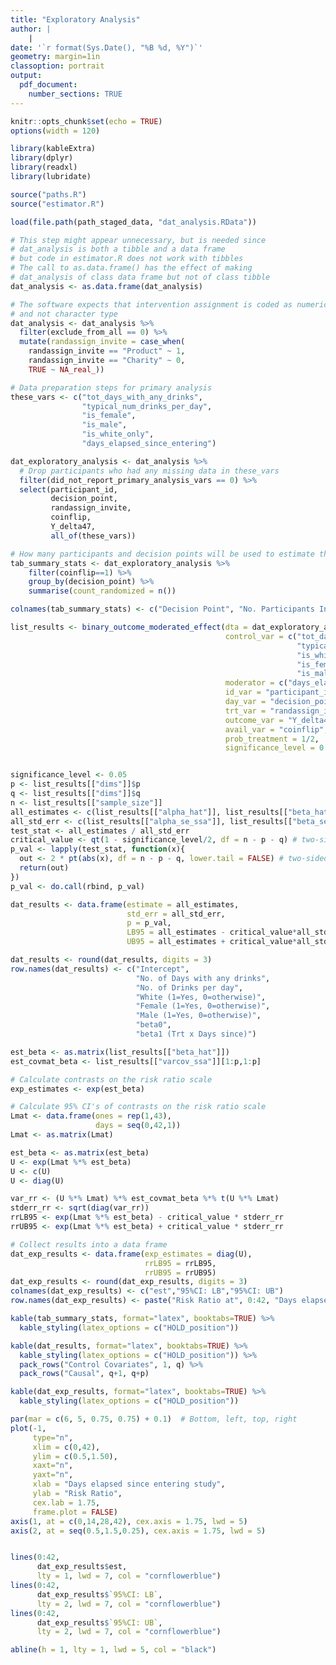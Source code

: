 ```yaml
---
title: "Exploratory Analysis"
author: |
    |
date: '`r format(Sys.Date(), "%B %d, %Y")`'
geometry: margin=1in
classoption: portrait
output: 
  pdf_document:
    number_sections: TRUE
---
```



```r
knitr::opts_chunk$set(echo = TRUE)
options(width = 120)
```


```r
library(kableExtra)
library(dplyr)
library(readxl)
library(lubridate)

source("paths.R")
source("estimator.R")
```




```r
load(file.path(path_staged_data, "dat_analysis.RData"))

# This step might appear unnecessary, but is needed since
# dat_analysis is both a tibble and a data frame
# but code in estimator.R does not work with tibbles
# The call to as.data.frame() has the effect of making
# dat_analysis of class data frame but not of class tibble
dat_analysis <- as.data.frame(dat_analysis)
```

```r
# The software expects that intervention assignment is coded as numeric, 
# and not character type
dat_analysis <- dat_analysis %>% 
  filter(exclude_from_all == 0) %>% 
  mutate(randassign_invite = case_when(
    randassign_invite == "Product" ~ 1,
    randassign_invite == "Charity" ~ 0,
    TRUE ~ NA_real_))
```

```r
# Data preparation steps for primary analysis
these_vars <- c("tot_days_with_any_drinks", 
                "typical_num_drinks_per_day",
                "is_female", 
                "is_male", 
                "is_white_only",
                "days_elapsed_since_entering")

dat_exploratory_analysis <- dat_analysis %>%
  # Drop participants who had any missing data in these_vars
  filter(did_not_report_primary_analysis_vars == 0) %>%
  select(participant_id, 
         decision_point, 
         randassign_invite, 
         coinflip, 
         Y_delta47,
         all_of(these_vars))
```


```r
# How many participants and decision points will be used to estimate the treatment effect?
tab_summary_stats <- dat_exploratory_analysis %>%
    filter(coinflip==1) %>%
    group_by(decision_point) %>%
    summarise(count_randomized = n())

colnames(tab_summary_stats) <- c("Decision Point", "No. Participants Included in Analysis")
```



```r
list_results <- binary_outcome_moderated_effect(dta = dat_exploratory_analysis,
                                                control_var = c("tot_days_with_any_drinks", 
                                                                "typical_num_drinks_per_day", 
                                                                "is_white_only",
                                                                "is_female", 
                                                                "is_male"),
                                                moderator = c("days_elapsed_since_entering"),
                                                id_var = "participant_id",
                                                day_var = "decision_point",
                                                trt_var = "randassign_invite",
                                                outcome_var = "Y_delta47",
                                                avail_var = "coinflip",
                                                prob_treatment = 1/2,
                                                significance_level = 0.05)


significance_level <- 0.05
p <- list_results[["dims"]]$p
q <- list_results[["dims"]]$q
n <- list_results[["sample_size"]]
all_estimates <- c(list_results[["alpha_hat"]], list_results[["beta_hat"]])
all_std_err <- c(list_results[["alpha_se_ssa"]], list_results[["beta_se_ssa"]])
test_stat <- all_estimates / all_std_err
critical_value <- qt(1 - significance_level/2, df = n - p - q) # two-sided
p_val <- lapply(test_stat, function(x){
  out <- 2 * pt(abs(x), df = n - p - q, lower.tail = FALSE) # two-sided
  return(out)
})
p_val <- do.call(rbind, p_val)

dat_results <- data.frame(estimate = all_estimates,
                          std_err = all_std_err,
                          p = p_val,
                          LB95 = all_estimates - critical_value*all_std_err,
                          UB95 = all_estimates + critical_value*all_std_err)

dat_results <- round(dat_results, digits = 3)
row.names(dat_results) <- c("Intercept", 
                            "No. of Days with any drinks", 
                            "No. of Drinks per day", 
                            "White (1=Yes, 0=otherwise)", 
                            "Female (1=Yes, 0=otherwise)",
                            "Male (1=Yes, 0=otherwise)",
                            "beta0",
                            "beta1 (Trt x Days since)")

```


```r
est_beta <- as.matrix(list_results[["beta_hat"]])
est_covmat_beta <- list_results[["varcov_ssa"]][1:p,1:p]

# Calculate contrasts on the risk ratio scale
exp_estimates <- exp(est_beta)

# Calculate 95% CI's of contrasts on the risk ratio scale
Lmat <- data.frame(ones = rep(1,43),
                   days = seq(0,42,1))
Lmat <- as.matrix(Lmat)

est_beta <- as.matrix(est_beta)
U <- exp(Lmat %*% est_beta)
U <- c(U)
U <- diag(U)

var_rr <- (U %*% Lmat) %*% est_covmat_beta %*% t(U %*% Lmat)
stderr_rr <- sqrt(diag(var_rr))
rrLB95 <- exp(Lmat %*% est_beta) - critical_value * stderr_rr
rrUB95 <- exp(Lmat %*% est_beta) + critical_value * stderr_rr

# Collect results into a data frame
dat_exp_results <- data.frame(exp_estimates = diag(U),
                              rrLB95 = rrLB95,
                              rrUB95 = rrUB95)
dat_exp_results <- round(dat_exp_results, digits = 3)
colnames(dat_exp_results) <- c("est","95%CI: LB","95%CI: UB")
row.names(dat_exp_results) <- paste("Risk Ratio at", 0:42, "Days elapsed since entering study", sep=" ")
```


```r
kable(tab_summary_stats, format="latex", booktabs=TRUE) %>% 
  kable_styling(latex_options = c("HOLD_position"))

kable(dat_results, format="latex", booktabs=TRUE) %>% 
  kable_styling(latex_options = c("HOLD_position")) %>% 
  pack_rows("Control Covariates", 1, q) %>% 
  pack_rows("Causal", q+1, q+p)
```

\newpage

```r
kable(dat_exp_results, format="latex", booktabs=TRUE) %>% 
  kable_styling(latex_options = c("HOLD_position"))
```

\newpage

```r
par(mar = c(6, 5, 0.75, 0.75) + 0.1)  # Bottom, left, top, right
plot(-1, 
     type="n",
     xlim = c(0,42),
     ylim = c(0.5,1.50),
     xaxt="n",
     yaxt="n",
     xlab = "Days elapsed since entering study",
     ylab = "Risk Ratio", 
     cex.lab = 1.75,
     frame.plot = FALSE)
axis(1, at = c(0,14,28,42), cex.axis = 1.75, lwd = 5)
axis(2, at = seq(0.5,1.5,0.25), cex.axis = 1.75, lwd = 5)


lines(0:42, 
      dat_exp_results$est,
      lty = 1, lwd = 7, col = "cornflowerblue")
lines(0:42, 
      dat_exp_results$`95%CI: LB`,
      lty = 2, lwd = 7, col = "cornflowerblue")
lines(0:42, 
      dat_exp_results$`95%CI: UB`,
      lty = 2, lwd = 7, col = "cornflowerblue")

abline(h = 1, lty = 1, lwd = 5, col = "black")
```

